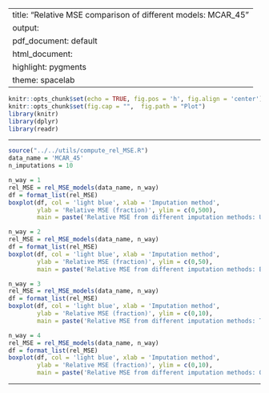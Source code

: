 
---
title: "Relative MSE comparison of different models: MCAR_45"
output:
  pdf_document: default
  html_document:
    highlight: pygments
    theme: spacelab
---

```r
knitr::opts_chunk$set(echo = TRUE, fig.pos = 'h', fig.align = 'center')
knitr::opts_chunk$set(fig.cap = "",  fig.path = "Plot")
library(knitr)
library(dplyr)
library(readr)
```

* * *

```r
source("../../utils/compute_rel_MSE.R")
data_name = 'MCAR_45'
n_imputations = 10
```

```r
n_way = 1
rel_MSE = rel_MSE_models(data_name, n_way)
df = format_list(rel_MSE)
boxplot(df, col = 'light blue', xlab = 'Imputation method', 
        ylab = 'Relative MSE (fraction)', ylim = c(0,500), 
        main = paste('Relative MSE from different imputation methods: Univariate pmf'))
```

```r
n_way = 2
rel_MSE = rel_MSE_models(data_name, n_way)
df = format_list(rel_MSE)
boxplot(df, col = 'light blue', xlab = 'Imputation method', 
        ylab = 'Relative MSE (fraction)', ylim = c(0,50), 
        main = paste('Relative MSE from different imputation methods: Bivariate pmf'))
```

```r
n_way = 3
rel_MSE = rel_MSE_models(data_name, n_way)
df = format_list(rel_MSE)
boxplot(df, col = 'light blue', xlab = 'Imputation method', 
        ylab = 'Relative MSE (fraction)', ylim = c(0,10), 
        main = paste('Relative MSE from different imputation methods: Trivariate pmf'))
```

```r
n_way = 4
rel_MSE = rel_MSE_models(data_name, n_way)
df = format_list(rel_MSE)
boxplot(df, col = 'light blue', xlab = 'Imputation method', 
        ylab = 'Relative MSE (fraction)', ylim = c(0,10), 
        main = paste('Relative MSE from different imputation methods: Quanvariate pmf'))
```


* * *




